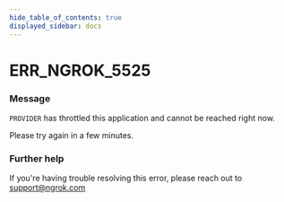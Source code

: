 ```yaml
---
hide_table_of_contents: true
displayed_sidebar: docs
---
```



# ERR_NGROK_5525

### Message

`PROVIDER` has throttled this application and cannot be reached right now.

Please try again in a few minutes.

<ErrorDetails error="err_ngrok_5525" />

### Further help

If you're having trouble resolving this error, please reach out to [support@ngrok.com](mailto:support@ngrok.com?subject=Help%20with%20ERR_NGROK_5525)
